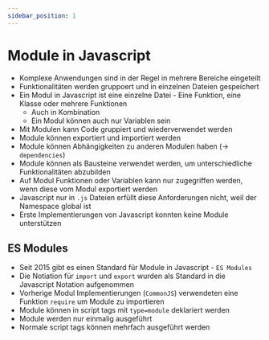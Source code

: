 ```yaml
---
sidebar_position: 1
---
```


# Module in Javascript

- Komplexe Anwendungen sind in der Regel in mehrere Bereiche eingeteilt
- Funktionalitäten werden gruppoert und in einzelnen Dateien gespeichert
- Ein Modul in Javascript ist eine einzelne Datei - Eine Funktion, eine Klasse oder mehrere Funktionen 
  - Auch in Kombination
  - Ein Modul können auch nur Variablen sein
- Mit Modulen kann Code gruppiert und wiederverwendet werden
- Module können exportiert und importiert werden
- Module können Abhängigkeiten zu anderen Modulen haben (-> `dependencies`)
- Module können als Bausteine verwendet werden, um unterschiedliche Funktionalitäten abzubilden
- Auf Modul Funktionen oder Variablen kann nur zugegriffen werden, wenn diese vom Modul exportiert werden
- Javascript nur in `.js` Dateien erfüllt diese Anforderungen nicht, weil der Namespace global ist
- Erste Implementierungen von Javascript konnten keine Module unterstützen

## ES Modules

- Seit 2015 gibt es einen Standard für Module in Javascript - `ES Modules`
- Die Notiation für `import` und `export` wurden als Standard in die Javascript Notation aufgenommen
- Vorherige Modul Implementierungen (`CommonJS`) verwendeten eine Funktion `require` um Module zu importieren
- Module können in script tags mit `type=module` deklariert werden
- Module werden nur einmalig ausgeführt
 - Normale script tags können mehrfach ausgeführt werden